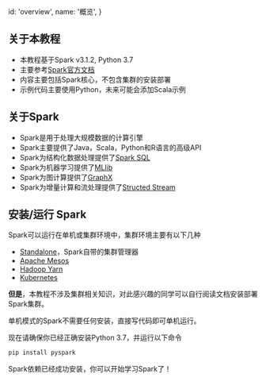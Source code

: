   id: 'overview',
  name: '概览',
}

## 关于本教程

- 本教程基于Spark v3.1.2, Python 3.7
- 主要参考[Spark官方文档](https://spark.apache.org/docs/3.1.2/)
- 内容主要包括Spark核心，不包含集群的安装部署
- 示例代码主要使用Python，未来可能会添加Scala示例

## 关于Spark

- Spark是用于处理大规模数据的计算引擎
- Spark主要提供了Java，Scala，Python和R语言的高级API
- Spark为结构化数据处理提供了[Spark SQL](https://spark.apache.org/docs/3.1.2/sql-programming-guide.html)
- Spark为机器学习提供了[MLlib](https://spark.apache.org/docs/3.1.2/ml-guide.html)
- Spark为图计算提供了[GraphX](https://spark.apache.org/docs/3.1.2/graphx-programming-guide.html)
- Spark为增量计算和流处理提供了[Structed Stream](https://spark.apache.org/docs/3.1.2/structured-streaming-programming-guide.html)

## 安装/运行 Spark

Spark可以运行在单机或集群环境中，集群环境主要有以下几种

- [Standalone](https://spark.apache.org/docs/3.1.2/spark-standalone.html)，Spark自带的集群管理器
- [Apache Mesos](https://spark.apache.org/docs/3.1.2/running-on-mesos.html)
- [Hadoop Yarn](https://spark.apache.org/docs/3.1.2/running-on-yarn.html)
- [Kubernetes](https://spark.apache.org/docs/3.1.2/running-on-kubernetes.html)

**但是**，本教程不涉及集群相关知识，对此感兴趣的同学可以自行阅读文档安装部署Spark集群。

单机模式的Spark不需要任何安装，直接写代码即可单机运行。

现在请确保你已经正确安装Python 3.7，并运行以下命令

```bash
pip install pyspark
```

Spark依赖已经成功安装，你可以开始学习Spark了！
